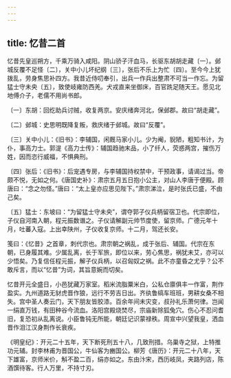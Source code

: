 ```yaml
---
---
---
```

title: 忆昔二首
---




忆昔先皇巡朔方，千乘万骑入咸阳。阴山骄子汗血马，长驱东胡胡走藏〔一〕。邺城反覆不足怪〔二〕，关中小儿坏纪纲〔三〕，张后不乐上为忙〔四〕。至今今上犹拨乱，劳身焦思补四方。我昔近侍叨奉引，出兵一作兵出整肃不可当一作忘。为留猛士守未央〔五〕，致使岐雍防西羌。犬戎直来坐御床，百官跣足随天王。愿见北地傅介子，老儒不用尚书郎。

〔一〕东胡：回纥助兵讨贼，收复两京。安庆绪奔河北，保邺郡。故曰“胡走藏”。

〔二〕邺城：史思明既降复叛，救庆绪于邺城。故曰“反覆”。

〔三〕关中小儿：《旧书》：李辅国，闲厩马家小儿。少为阉，貎陋，粗知书计，为仆，事高力士。郭湜《高力士传》：辅国趋驰末品，小了纤人，荧惑两宫，摧伤万姓，因而恣行威福，不惧典刑。

〔四〕张后：《旧书》：后宠遇专房，与李辅国持权禁中，干预政事，请谒过当。帝颇不悦，无如之何。《唐国史补》：肃宗五月五日抱小公主，对山人李唐于便殿。顾唐曰：“念之勿怪。”唐曰：“太上皇亦应思见陛下。”肃宗涕泣，是时张氏已盛，不由己矣。

〔五〕猛士：东坡曰：“为留猛士守未央”，谓夺郭子仪兵柄留宿卫也。代宗即位，子仪自河南入朝，程元振数谮之。子仪请解副元帅节度使，留京师。广德元年十月，吐蕃入寇。上出幸陕州，子仪收复京师。十二月，驾还长安。

笺曰：《忆昔》之首章，刺代宗也。肃宗朝之祸乱，成于张后、辅国。代宗在东朝，已身履其难。少属乱离，长于军旅，即位以来，劳心焦思，祸犹未艾，亦可以少悟矣。乃复信任程元振，解子仪兵柄，以召匈奴之祸。此不亦童昏之尤乎？公不敢斥言，而以“忆昔”为词，其旨意婉而切矣。

忆昔开元全盛日，小邑犹藏万家室。稻米流脂粟米白，公私仓廪俱丰一作富，荆作盈实。九州道路无豺虎晋作狼，远行不劳吉日出。齐纨鲁缟车班班，男耕女桑不相失。宫中圣人奏云门，天下朋友皆胶漆。百余年间未灾变，叔孙礼乐萧何律。岂闻一绢直万钱，有田种谷今流血。洛阳宫殿烧焚尽，宗庙新除狐兔穴。伤心不忍问耆旧，复恐初从乱离说。小臣鲁钝无所能，朝廷记识蒙禄秩。周宣中兴望我皇，洒血晋作泪江汉身荆作长衰疾。

《明皇纪》：开元二十五年，天下断死刑五十八，几致刑措。乌巢寺之狱，上特推功元辅。封李林甫为晋国公，牛仙客为豳国公。柳芳《唐历》：开元二十八年，天下雄富，京师米价，斛不盈二百，绢亦如之。东由汴宋，西历岐凤，夹路列店，陈酒馔待客。行人万里，不持寸刃。